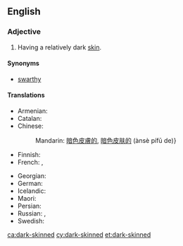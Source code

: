 ==English==

===Adjective===
{{en-adj|head=[[dark]]-[[skinned]]}}

# Having a relatively dark [[skin]].

====Synonyms====
* [[swarthy]]

====Translations====
{{trans-top|having dark skin}}
* Armenian: {{t+|hy|թուխ}}
* Catalan: {{t|ca|bru}}
* Chinese:
*: Mandarin: [[暗色]][[皮膚]][[的]], [[暗色]][[皮肤]][[的]] (ànsè pífū de)}
* Finnish: {{t+|fi|tummaihoinen}}
* French: {{t+|fr|basané|m}}, {{t+|fr|bronzé|m}}
{{trans-mid}}
* Georgian: {{t|ka|მუქი}}
* German: {{t+|de|dunkelhäutig}}
* Icelandic: {{t|is|hörundsdökkur}}
* Maori: {{t|mi|kiri waitutu}}
* Persian: {{t|fa|سیاه‌چرده|tr=siyâh-čorde|sc=fa-Arab}}
* Russian: {{t+|ru|темноко́жий}}, {{t+|ru|сму́глый}}
* Swedish: {{t+|sv|mörkhyad}}
{{trans-bottom}}

[[ca:dark-skinned]]
[[cy:dark-skinned]]
[[et:dark-skinned]]